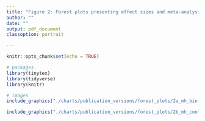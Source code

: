 ```yaml
---
title: "Figure 2: Forest plots presenting effect sizes and meta-analysis of selected mental health outcomes by persistent precarious employment exposure"
author: ""
date: ""
output: pdf_document
classoption: portrait

---
```


```r
knitr::opts_chunk$set(echo = TRUE)

# packages
library(tinytex)
library(tidyverse)
library(knitr)


```


```r
# images
include_graphics("./charts/publication_versions/forest_plots/2a_mh_bin.png")
```
\newpage
```r

include_graphics("./charts/publication_versions/forest_plots/2b_mh_cont.png")
```
